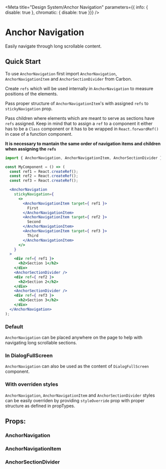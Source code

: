 

<Meta
  title="Design System/Anchor Navigation"
  parameters={{ info: { disable: true }, chromatic: { disable: true }}}
/>

# Anchor Navigation
Easily navigate through long scrollable content.

## Quick Start

To use `AnchorNavigation` first import `AnchorNavigation`, `AnchorNavigationItem` and `AnchorSectionDivider` from Carbon.

Create `refs` which will be used internally in `AnchorNavigation` to measure positions of the elements.

Pass proper structure of `AnchorNavigationItem`'s with assigned `refs` to `stickyNavigation` prop.

Pass children where elements which are meant to serve as sections have `refs` assigned.
Keep in mind that to assign a `ref` to a component it either has to be a `Class` component or it has to be wrapped in `React.forwardRef()` in case of a function component.

**It is necessary to mantain the same order of navigation items and children when assigning the `refs`**

```jsx
import { AnchorNavigation, AnchorNavigationItem, AnchorSectionDivider } from "carbon-react/lib/components/anchor-navigation"

const MyComponent = () => (
  const ref1 = React.createRef();
  const ref2 = React.createRef();
  const ref3 = React.createRef();

  <AnchorNavigation
    stickyNavigation={
      <>
        <AnchorNavigationItem target={ ref1 }>
          First
        </AnchorNavigationItem>
        <AnchorNavigationItem target={ ref2 }>
          Second
        </AnchorNavigationItem>
        <AnchorNavigationItem target={ ref3 }>
          Third
        </AnchorNavigationItem>
      </>
    }
  >
    <div ref={ ref1 }>
      <h2>Section 1</h2>
    </div>
    <AnchorSectionDivider />
    <div ref={ ref2 }>
      <h2>Section 2</h2>
    </div>
    <AnchorSectionDivider />
    <div ref={ ref3 }>
      <h2>Section 3</h2>
    </div>
  </AnchorNavigation>
);
```

### Default
`AnchorNavigation` can be placed anywhere on the page to help with navigating long scrollable sections.

<Story id="test-anchornavigation--default" name="Default" />

### In DialogFullScreen
`AnchorNavigation` can also be used as the content of `DialogFullScreen` component.

<Preview>
  <Story id="test-anchornavigation--in-full-screen-dialog" name="InFullScreenDialog" />
</Preview>

### With overriden styles
`AnchorNavigation`, `AnchorNavigationItem` and `AnchorSectionDivider` styles can be easily overriden by providing `styleOverride` prop with proper structure as defined in propTypes.

<Story id="test-anchornavigation--with-overriden-styles" name="WithOverridenStyles" />

## Props:

### AnchorNavigation

<Props of={AnchorNavigation} />

### AnchorNavigationItem

<Props of={AnchorNavigationItem} />

### AnchorSectionDivider

<Props of={AnchorSectionDivider} />